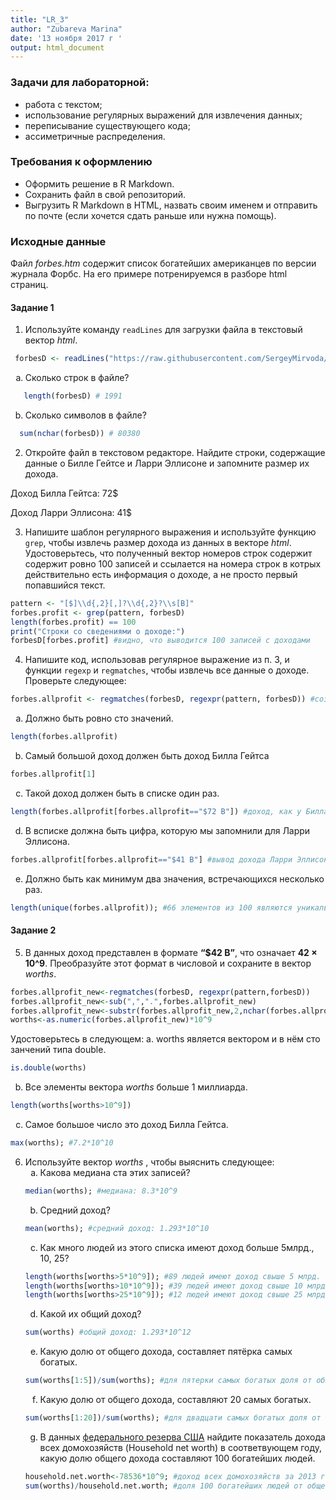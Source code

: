 ```yaml
---
title: "LR_3"
author: "Zubareva Marina"
date: '13 ноября 2017 г '
output: html_document
---
```


### Задачи для лабораторной: 
* работа с текстом;
* использование регулярных выражений для извлечения данных;
* переписывание существующего кода;
* ассиметричные распределения.

### Требования к оформлению
* Оформить решение в R Markdown. 
* Сохранить файл в свой репозиторий.
* Выгрузить R Markdown в HTML, назвать своим именем и отправить по почте (если хочется сдать раньше или нужна помощь).

### Исходные данные
Файл _forbes.htm_ содержит список богатейших американцев по версии журнала Форбс.
На его примере потренируемся в разборе html страниц.

#### Задание 1
1. Используйте команду ``readLines`` для загрузки файла в текстовый вектор _html_.

```r
 forbesD <- readLines("https://raw.githubusercontent.com/SergeyMirvoda/MD-DA-2017/master/data/forbes.htm")
```
   a) Сколько строк в файле?
```r
   length(forbesD) # 1991
```
   b) Сколько символов в файле?
```r
  sum(nchar(forbesD)) # 80380
```
  
2. Откройте файл в текстовом редакторе. Найдите строки, содержащие данные о Билле Гейтсе и Ларри Эллисоне и запомните размер их дохода.

Доход Билла Гейтса: 72$

Доход Ларри Эллисона: 41$

3. Напишите шаблон регулярного выражения и используйте функцию ``grep``, чтобы извлечь размер дохода из данных в векторе _html_.
Удостоверьтесь, что полученный вектор номеров строк содержит содержит ровно 100 записей и ссылается на номера строк в котрых действительно есть
информация о доходе, а не просто первый попавшийся текст.
```r
pattern <- "[$]\\d{,2}[,]?\\d{,2}?\\s[B]"
forbes.profit <- grep(pattern, forbesD)
length(forbes.profit) == 100
print("Строки со сведениями о доходе:")
forbesD[forbes.profit] #видно, что выводится 100 записей с доходами
```

4. Напишите код, использовав регулярное выражение из п. 3, и функции ``regexp`` и ``regmatches``, чтобы извлечь все данные о доходе.
Проверьте следующее:
```r
forbes.allprofit <- regmatches(forbesD, regexpr(pattern, forbesD)) #создание вектора доходов
```
   a) Должно быть ровно сто значений.
```r
length(forbes.allprofit)
```   
   b) Самый большой доход должен быть доход Билла Гейтса
```r
forbes.allprofit[1]
```   
   c) Такой доход должен быть в списке один раз.
```r
length(forbes.allprofit[forbes.allprofit=="$72 B"]) #доход, как у Билла Гейтса, встречается только 1 раз
```   
   d) В всписке должна быть цифра, которую мы запомнили для Ларри Эллисона.
```r
forbes.allprofit[forbes.allprofit=="$41 B"] #вывод дохода Ларри Эллисона
```   
   e) Должно быть как минимум два значения, встречающихся несколько раз.
```r
length(unique(forbes.allprofit)); #66 элементов из 100 являются уникальными
``` 

#### Задание 2
5. В данных доход представлен в формате **"$42 B"**, что означает **42 × 10^9**.
Преобразуйте этот формат в числовой и сохраните в вектор _worths_. 
```r
forbes.allprofit_new<-regmatches(forbesD, regexpr(pattern,forbesD)) 
forbes.allprofit_new<-sub(",",".",forbes.allprofit_new)
forbes.allprofit_new<-substr(forbes.allprofit_new,2,nchar(forbes.allprofit_new)-2)
worths<-as.numeric(forbes.allprofit_new)*10^9
``` 
Удостоверьтесь в следующем:
   a. worths является вектором и в нём сто занчений типа double.
```r
is.double(worths)
``` 
   b. Все элементы вектора _worths_ больше 1 миллиарда.
```r
length(worths[worths>10^9])
``` 
   c. Самое большое число это доход Билла Гейтса.
```r
max(worths); #7.2*10^10 
``` 
6. Используйте вектор _worths_ , чтобы выяснить следующее:
   a. Какова медиана ста этих записей?
```r
median(worths); #медиана: 8.3*10^9
``` 
   b. Средний доход?
```r
mean(worths); #средний доход: 1.293*10^10
``` 
   c. Как много людей из этого списка имеют доход больше 5млрд., 10, 25?
```r
length(worths[worths>5*10^9]); #89 людей имеют доход свыше 5 млрд.
length(worths[worths>10*10^9]); #39 людей имеют доход свыше 10 млрд.
length(worths[worths>25*10^9]); #12 людей имеют доход свыше 25 млрд.
``` 
   d. Какой их общий доход?
```r
sum(worths) #общий доход: 1.293*10^12
``` 
   e. Какую долю от общего дохода, составляет пятёрка самых богатых.
```r
sum(worths[1:5])/sum(worths); #для пятерки самых богатых доля от общего дохода 0.1883217
``` 
   f. Какую долю от общего дохода, составляют 20 самых богатых.
```r
sum(worths[1:20])/sum(worths); #для двадцати самых богатых доля от общего дохода 0.4921114
``` 
   g. В данных [федерального резерва США](https://www.federalreserve.gov/releases/z1/current/z1.pdf) найдите
   показатель дохода всех домохозяйств (Household net worth) в соответвующем году, какую долю
   общего дохода составляют 100 богатейших людей. 
```r
household.net.worth<-78536*10^9; #доход всех домохозяйств за 2013 год
sum(worths)/household.net.worth; #доля 100 богатейших людей от общего дохода всех домохозяйств: 0.01646379
``` 

